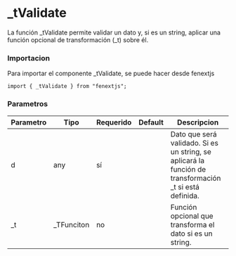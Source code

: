 # \_tValidate

La función \_tValidate permite validar un dato y, si es un string, aplicar una función opcional de transformación (\_t) sobre él.

### Importacion

Para importar el componente \_tValidate, se puede hacer desde fenextjs

```tsx copy
import { _tValidate } from "fenextjs";
```

### Parametros

| Parametro | Tipo        | Requerido | Default | Descripcion                                                                                             |
| --------- | ----------- | --------- | ------- | ------------------------------------------------------------------------------------------------------- |
| d         | any         | sí        |         | Dato que será validado. Si es un string, se aplicará la función de transformación \_t si está definida. |
| \_t       | \_TFunciton | no        |         | Función opcional que transforma el dato si es un string.                                                |
